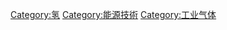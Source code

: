 {{Commonscat|Hydrogen technologies}}
{{Catmore}}

[[Category:氢|Category:氢]]
[[Category:能源技術|Category:能源技術]]
[[Category:工业气体|Category:工业气体]]
